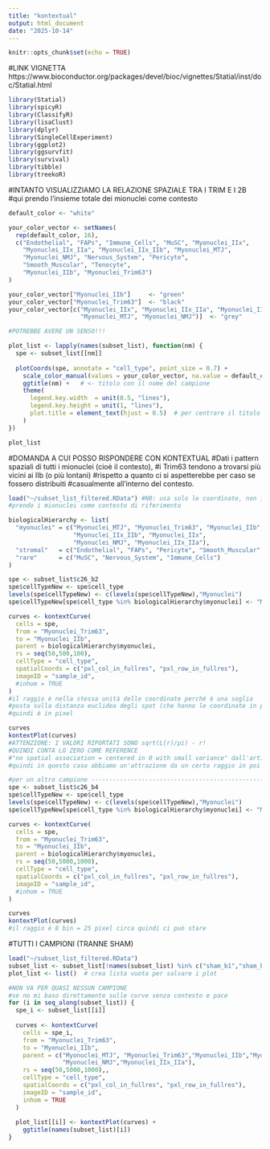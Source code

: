 ```yaml
---
title: "kontextual"
output: html_document
date: "2025-10-14"
---
```


```r
knitr::opts_chunk$set(echo = TRUE)
```

#LINK VIGNETTA https://www.bioconductor.org/packages/devel/bioc/vignettes/Statial/inst/doc/Statial.html
```r
library(Statial)
library(spicyR)
library(ClassifyR)
library(lisaClust)
library(dplyr)
library(SingleCellExperiment)
library(ggplot2)
library(ggsurvfit)
library(survival)
library(tibble)
library(treekoR)
```

#INTANTO VISUALIZZIAMO LA RELAZIONE SPAZIALE TRA I TRIM E I 2B
#qui prendo l'insieme totale dei mionuclei come contesto
```r

default_color <- "white"

your_color_vector <- setNames(
  rep(default_color, 16),
  c("Endothelial", "FAPs", "Immune_Cells", "MuSC", "Myonuclei_IIx",
    "Myonuclei_IIx_IIa", "Myonuclei_IIx_IIb", "Myonuclei_MTJ",
    "Myonuclei_NMJ", "Nervous_System", "Pericyte",
    "Smooth_Muscular", "Tenocyte",
    "Myonuclei_IIb", "Myonuclei_Trim63")
)

your_color_vector["Myonuclei_IIb"]     <- "green"
your_color_vector["Myonuclei_Trim63"]  <- "black"
your_color_vector[c("Myonuclei_IIx", "Myonuclei_IIx_IIa", "Myonuclei_IIx_IIb",
                    "Myonuclei_MTJ", "Myonuclei_NMJ")]  <- "grey"

#POTREBBE AVERE UN SENSO!!!

plot_list <- lapply(names(subset_list), function(nm) {
  spe <- subset_list[[nm]]
  
  plotCoords(spe, annotate = "cell_type", point_size = 0.7) +
    scale_color_manual(values = your_color_vector, na.value = default_color) +
    ggtitle(nm) +   # <- titolo con il nome del campione
    theme(
      legend.key.width  = unit(0.5, "lines"),
      legend.key.height = unit(1, "lines"),
      plot.title = element_text(hjust = 0.5)  # per centrare il titolo
    )
})

plot_list


```

#DOMANDA A CUI POSSO RISPONDERE CON KONTEXTUAL
#Dati i pattern spaziali di tutti i mionuclei (cioè il contesto),
#i Trim63 tendono a trovarsi più vicini ai IIb (o più lontani)
#rispetto a quanto ci si aspetterebbe per caso se fossero distribuiti
#casualmente all’interno del contesto.

```r

load("~/subset_list_filtered.RData") #NB: usa solo le coordinate, non importa la normalizzazione
#prendo i mionuclei come contesto di riferimento

biologicalHierarchy <- list(
  "myonuclei" = c("Myonuclei_MTJ", "Myonuclei_Trim63", "Myonuclei_IIb",
                  "Myonuclei_IIx_IIb", "Myonuclei_IIx",
                  "Myonuclei_NMJ", "Myonuclei_IIx_IIa"),
  "stromal"   = c("Endothelial", "FAPs", "Pericyte", "Smooth_Muscular", "Tenocyte"),
  "rare"      = c("MuSC", "Nervous_System", "Immune_Cells")
)

spe <- subset_list$c26_b2
spe$cellTypeNew <- spe$cell_type
levels(spe$cellTypeNew) <- c(levels(spe$cellTypeNew),"Myonuclei")
spe$cellTypeNew[spe$cell_type %in% biologicalHierarchy$myonuclei] <- "Myonuclei"

curves <- kontextCurve(
  cells = spe,
  from = "Myonuclei_Trim63",
  to = "Myonuclei_IIb",
  parent = biologicalHierarchy$myonuclei,
  rs = seq(50,500,100),
  cellType = "cell_type",
  spatialCoords = c("pxl_col_in_fullres", "pxl_row_in_fullres"),
  imageID = "sample_id",
  #inhom = TRUE
)
#il raggio è nella stessa unità delle coordinate perché è una soglia
#posta sulla distanza euclidea degli spot (che hanno le coordinate in pixel)
#quindi è in pixel 

curves 
kontextPlot(curves)
#ATTENZIONE: I VALORI RIPORTATI SONO sqrt(L(r)/pi) - r!
#QUINDI CONTA LO ZERO COME REFERENCE
#"no spatial association = centered in 0 with small variance" dall'articolo
#quindi in questo caso abbiamo un'attrazione da un certo raggio in poi

#per un altro campione --------------------------------------------------------------------
spe <- subset_list$c26_b4
spe$cellTypeNew <- spe$cell_type
levels(spe$cellTypeNew) <- c(levels(spe$cellTypeNew),"Myonuclei")
spe$cellTypeNew[spe$cell_type %in% biologicalHierarchy$myonuclei] <- "Myonuclei"

curves <- kontextCurve(
  cells = spe,
  from = "Myonuclei_Trim63",
  to = "Myonuclei_IIb",
  parent = biologicalHierarchy$myonuclei,
  rs = seq(50,5000,1000),
  cellType = "cell_type",
  spatialCoords = c("pxl_col_in_fullres", "pxl_row_in_fullres"),
  imageID = "sample_id",
  #inhom = TRUE
)

curves 
kontextPlot(curves)
#il raggio è 8 bin = 25 pixel circa quindi ci può stare


```


#TUTTI I CAMPIONI (TRANNE SHAM)
```r
load("~/subset_list_filtered.RData")
subset_list <- subset_list[!names(subset_list) %in% c("sham_b1","sham_b6","sham_b3")]
plot_list <- list()  # crea lista vuota per salvare i plot

#NON VA PER QUASI NESSUN CAMPIONE
#se no mi baso direttamente sulle curve senza contesto e pace
for (i in seq_along(subset_list)) {
  spe_i <- subset_list[[i]] 
  
  curves <- kontextCurve(
    cells = spe_i,
    from = "Myonuclei_Trim63",
    to = "Myonuclei_IIb",
    parent = c("Myonuclei_MTJ", "Myonuclei_Trim63","Myonuclei_IIb","Myonuclei_IIx_IIb","Myonuclei_IIx",
               "Myonuclei_NMJ","Myonuclei_IIx_IIa"),
    rs = seq(50,5000,1000),,
    cellType = "cell_type",
    spatialCoords = c("pxl_col_in_fullres", "pxl_row_in_fullres"),
    imageID = "sample_id",
    inhom = TRUE
  )
  
  plot_list[[i]] <- kontextPlot(curves) +
    ggtitle(names(subset_list)[i])
}

```



